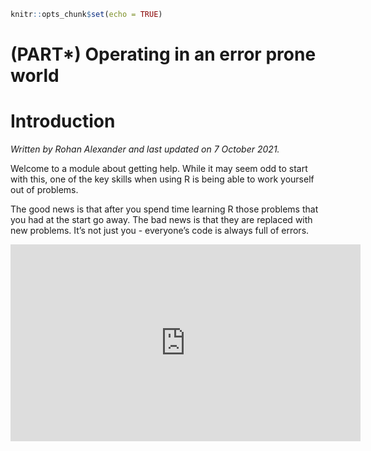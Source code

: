 
```r
knitr::opts_chunk$set(echo = TRUE)
```

# (PART\*) Operating in an error prone world {-}

# Introduction

*Written by Rohan Alexander and last updated on 7 October 2021.*

Welcome to a module about getting help. While it may seem odd to start with this, one of the key skills when using R is being able to work yourself out of problems.

The good news is that after you spend time learning R those problems that you had at the start go away. The bad news is that they are replaced with new problems. It's not just you - everyone's code is always full of errors.

<iframe width="560" height="315" src="https://www.youtube.com/embed/82ogkkY7qeQ" frameborder="0" allow="accelerometer; autoplay; clipboard-write; encrypted-media; gyroscope; picture-in-picture" allowfullscreen></iframe>

